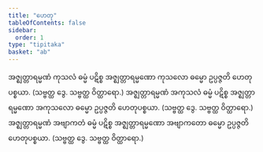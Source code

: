 ```yaml
---
title: "ဟေတု"
tableOfContents: false
sidebar:
  order: 1
type: "tipitaka"
basket: "ab"
---
```



<DynamicBreadcrumb />

<Division number="45">

<Paragraph number="435">
အဇ္ဈတ္တာရမ္မဏံ ကုသလံ ဓမ္မံ ပဋိစ္စ အဇ္ဈတ္တာရမ္မဏော ကုသလော ဓမ္မော ဥပ္ပဇ္ဇတိ ဟေတုပစ္စယာ. (သဗ္ဗတ္ထ ဒွေ. သဗ္ဗတ္ထ ဝိတ္ထာရော.)
</Paragraph>

<Paragraph number="436">
အဇ္ဈတ္တာရမ္မဏံ အကုသလံ ဓမ္မံ ပဋိစ္စ အဇ္ဈတ္တာရမ္မဏော အကုသလော ဓမ္မော ဥပ္ပဇ္ဇတိ ဟေတုပစ္စယာ. (သဗ္ဗတ္ထ ဒွေ. သဗ္ဗတ္ထ ဝိတ္ထာရော.)
</Paragraph>

<Paragraph number="437">
အဇ္ဈတ္တာရမ္မဏံ အဗျာကတံ ဓမ္မံ ပဋိစ္စ အဇ္ဈတ္တာရမ္မဏော အဗျာကတော ဓမ္မော ဥပ္ပဇ္ဇတိ ဟေတုပစ္စယာ. (သဗ္ဗတ္ထ ဒွေ. သဗ္ဗတ္ထ ဝိတ္ထာရော.)
</Paragraph>
</Division>